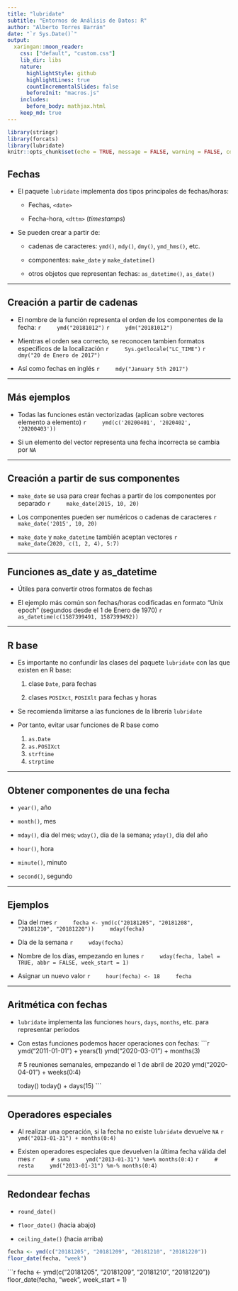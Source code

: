 ```yaml
---
title: "lubridate"
subtitle: "Entornos de Análisis de Datos: R"
author: "Alberto Torres Barrán"
date: "`r Sys.Date()`"
output:
  xaringan::moon_reader:
    css: ["default", "custom.css"]
    lib_dir: libs
    nature:
      highlightStyle: github
      highlightLines: true
      countIncrementalSlides: false
      beforeInit: "macros.js"
    includes:
      before_body: mathjax.html
    keep_md: true
---
```


```r
library(stringr)
library(forcats)
library(lubridate)
knitr::opts_chunk$set(echo = TRUE, message = FALSE, warning = FALSE, collapse = TRUE)
```

## Fechas

- El paquete `lubridate` implementa dos tipos principales de fechas/horas:

    + Fechas, `<date>`

    + Fecha-hora, `<dttm>` (*timestamps*)
    
- Se pueden crear a partir de:

    + cadenas de caracteres: `ymd()`, `mdy()`, `dmy()`, `ymd_hms()`, etc.

    + componentes: `make_date` y `make_datetime()`

    + otros objetos que representan fechas: `as_datetime()`, `as_date()`

---

## Creación a partir de cadenas

- El nombre de la función representa el orden de los componentes de la fecha:
    ```r
    ymd("20181012")
    ```
    ```r
    ydm("20181012")
    ```


- Mientras el orden sea correcto, se reconocen tambien formatos específicos de la localización
    ```r
    Sys.getlocale("LC_TIME")
    ```
    ```r
    dmy("20 de Enero de 2017")
    ```

- Así como fechas en inglés
    ```r
    mdy("January 5th 2017")
    ```

---

## Más ejemplos

- Todas las funciones están vectorizadas (aplican sobre vectores elemento a elemento)
    ```r
    ymd(c('20200401', '2020402', '20200403'))
    ```

- Si un elemento del vector representa una fecha incorrecta se cambia por `NA`

---

## Creación a partir de sus componentes

- `make_date` se usa para crear fechas a partir de los componentes por separado
    ```r
    make_date(2015, 10, 20)
    ```

- Los componentes pueden ser numéricos o cadenas de caracteres
    ```r
    make_date('2015', 10, 20)
    ```

- `make_date` y `make_datetime` también aceptan vectores
    ```r
    make_date(2020, c(1, 2, 4), 5:7)
    ```

---

## Funciones as_date y as_datetime

- Útiles para convertir otros formatos de fechas

- El ejemplo más común son fechas/horas codificadas en formato "Unix epoch" (segundos desde el 1 de Enero de 1970)
    ```r
    as_datetime(c(1587399491, 1587399492))
    ```

---

## R base

- Es importante no confundir las clases del paquete `lubridate` con las que existen en R base:

  1. clase `Date`, para fechas
  
  2. clases `POSIXct`, `POSIXlt` para fechas y horas
  
- Se recomienda limitarse a las funciones de la librería `lubridate`

- Por tanto, evitar usar funciones de R base como

  1. `as.Date`
  2. `as.POSIXct`
  3. `strftime`
  4. `strptime`
  
---

## Obtener componentes de una fecha

- `year()`, año
    
- `month()`, mes
    
- `mday()`, dia del mes; `wday()`, dia de la semana; `yday()`, dia del año
    
- `hour()`, hora
    
- `minute()`, minuto
    
- `second()`, segundo

    
---

## Ejemplos

- Dia del mes
    ```r
    fecha <- ymd(c("20181205", "20181208", "20181210", "20181220"))
    mday(fecha)
    ```

- Día de la semana
    ```r
    wday(fecha)
    ```

- Nombre de los días, empezando en lunes
    ```r
    wday(fecha, label = TRUE, abbr = FALSE, week_start = 1)
    ```

- Asignar un nuevo valor
    ```r
    hour(fecha) <- 18
    fecha
    ```


---

## Aritmética con fechas

- `lubridate` implementa las funciones `hours`, `days`, `months`, etc. para representar períodos

- Con estas funciones podemos hacer operaciones con fechas:
    ```r
    ymd("2011-01-01") + years(1)
    ymd("2020-03-01") + months(3)
    
    # 5 reuniones semanales, empezando el 1 de abril de 2020
    ymd("2020-04-01") + weeks(0:4)
    
    today()
    today() + days(15)
    ```

---

## Operadores especiales

- Al realizar una operación, si la fecha no existe `lubridate` devuelve `NA`
    ```r
    ymd("2013-01-31") + months(0:4)
    ```

- Existen operadores especiales que devuelven la última fecha válida del mes
    ```r
    # suma
    ymd("2013-01-31") %m+% months(0:4)
    ```
    ```r
    # resta
    ymd("2013-01-31") %m-% months(0:4)
    ```


---

## Redondear fechas

- `round_date()`

- `floor_date()` (hacia abajo) 

- `ceiling_date()` (hacia arriba)

```r
fecha <- ymd(c("20181205", "20181209", "20181210", "20181220"))
floor_date(fecha, "week")
```

```r
fecha <- ymd(c("20181205", "20181209", "20181210", "20181220"))
floor_date(fecha, "week", week_start = 1)
